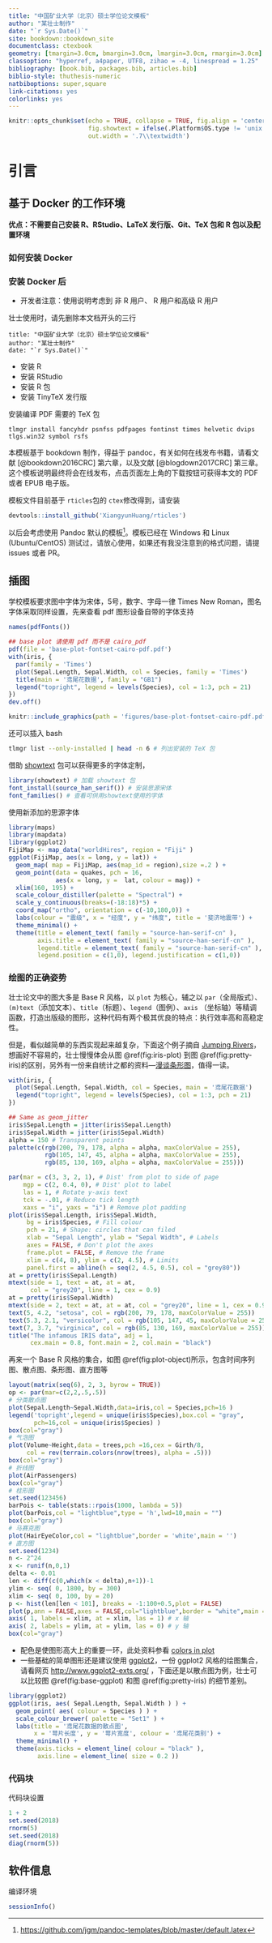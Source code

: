```yaml
--- 
title: "中国矿业大学（北京）硕士学位论文模板"
author: "某壮士制作"
date: "`r Sys.Date()`"
site: bookdown::bookdown_site
documentclass: ctexbook
geometry: [tmargin=3.0cm, bmargin=3.0cm, lmargin=3.0cm, rmargin=3.0cm]
classoption: "hyperref, a4paper, UTF8, zihao = -4, linespread = 1.25"
bibliography: [book.bib, packages.bib, articles.bib]
biblio-style: thuthesis-numeric
natbiboptions: super,square
link-citations: yes
colorlinks: yes
---
```


```r
knitr::opts_chunk$set(echo = TRUE, collapse = TRUE, fig.align = 'center',
                      fig.showtext = ifelse(.Platform$OS.type != 'unix',FALSE,TRUE),
                      out.width = '.7\\textwidth')
```

# 引言

\pagenumbering{arabic}

## 基于 Docker 的工作环境

__优点：不需要自己安装 R、RStudio、LaTeX 发行版、Git、TeX 包和 R 包以及配置环境__

### 如何安装 Docker 

### 安装 Docker 后


- 开发者注意：使用说明考虑到 非 R 用户、 R 用户和高级 R 用户






壮士使用时，请先删除本文档开头的三行

```
title: "中国矿业大学（北京）硕士学位论文模板"
author: "某壮士制作"
date: "`r Sys.Date()`"
```

- 安装 R
- 安装 RStudio
- 安装 R 包
- 安装 TinyTeX 发行版

安装编译 PDF 需要的 TeX 包

```
tlmgr install fancyhdr psnfss pdfpages fontinst times helvetic dvips tlgs.win32 symbol rsfs
```

本模板基于 bookdown 制作，得益于 pandoc，有关如何在线发布书籍，请看文献 [@bookdown2016CRC] 第六章，以及文献 [@blogdown2017CRC] 第三章。这个模板说明最终将会在线发布，点击页面左上角的下载按钮可获得本文的 PDF 或者 EPUB 电子版。

模板文件目前基于 `rticles`包的 `ctex`修改得到，请安装

```r
devtools::install_github('XiangyunHuang/rticles')
```

以后会考虑使用 Pandoc 默认的模板^[<https://github.com/jgm/pandoc-templates/blob/master/default.latex>]。模板已经在 Windows 和 Linux (Ubuntu/CentOS) 测试过，请放心使用，如果还有我没注意到的格式问题，请提 issues 或者 PR。


## 插图

学校模板要求图中字体为宋体，5号，数字、字母一律 Times New Roman，图名字体采取同样设置，先来查看 pdf 图形设备自带的字体支持

```r
names(pdfFonts())
```

```r
## base plot 请使用 pdf 而不是 cairo_pdf
pdf(file = 'base-plot-fontset-cairo-pdf.pdf')
with(iris, {
  par(family = 'Times')
  plot(Sepal.Length, Sepal.Width, col = Species, family = 'Times')
  title(main = '鸢尾花数据', family = "GB1")
  legend("topright", legend = levels(Species), col = 1:3, pch = 21)
})
dev.off()
```

```r
knitr::include_graphics(path = 'figures/base-plot-fontset-cairo-pdf.pdf')
```

还可以插入 bash 

```bash
tlmgr list --only-installed | head -n 6 # 列出安装的 TeX 包 
```

借助 [showtext](https://github.com/yixuan/showtext) 包可以获得更多的字体定制，

```r
library(showtext) # 加载 showtext 包
font_install(source_han_serif()) # 安装思源宋体
font_families() # 查看可供用showtext使用的字体
```

使用新添加的思源字体

```r
library(maps)
library(mapdata)
library(ggplot2)
FijiMap <- map_data("worldHires", region = "Fiji" ) 
ggplot(FijiMap, aes(x = long, y = lat)) + 
  geom_map( map = FijiMap, aes(map_id = region),size =.2 ) +
  geom_point(data = quakes, pch = 16, 
             aes(x = long, y =  lat, colour = mag)) +
  xlim(160, 195) + 	 
  scale_colour_distiller(palette = "Spectral") +
  scale_y_continuous(breaks=(-18:18)*5) +
  coord_map("ortho", orientation = c(-10,180,0)) +
  labs(colour = "震级", x = "经度", y = "纬度", title = '斐济地震带') +
  theme_minimal() +
  theme(title = element_text( family = "source-han-serif-cn" ), 
        axis.title = element_text( family = "source-han-serif-cn" ),
        legend.title = element_text( family = "source-han-serif-cn" ),
        legend.position = c(1,0), legend.justification = c(1,0))
```

### 绘图的正确姿势 

壮士论文中的图大多是 Base R 风格，以 `plot` 为核心，辅之以 `par`（全局版式）、 `(m)text`（添加文本）、`title`（标题）、`legend`（图例）、`axis` （坐标轴）等精调函数，打造出版级的图形，这种代码有两个极其优良的特点：执行效率高和高稳定性。

但是，看似越简单的东西实现起来越复杂，下面这个例子摘自 [Jumping Rivers](http://blog.jumpingrivers.com/posts/2018/2018-01-24-base-r-graphics/)，想画好不容易的，壮士慢慢体会从图 \@ref(fig:iris-plot) 到图 \@ref(fig:pretty-iris)的区别，另外有一份来自统计之都的资料---[漫谈条形图](https://cosx.org/2017/10/discussion-about-bar-graph/)，值得一读。

```r
with(iris, {
  plot(Sepal.Length, Sepal.Width, col = Species, main = '鸢尾花数据')
  legend("topright", legend = levels(Species), col = 1:3, pch = 21)
})
```
```r
## Same as geom_jitter
iris$Sepal.Length = jitter(iris$Sepal.Length)
iris$Sepal.Width = jitter(iris$Sepal.Width)
alpha = 150 # Transparent points
palette(c(rgb(200, 79, 178, alpha = alpha, maxColorValue = 255), 
          rgb(105, 147, 45, alpha = alpha, maxColorValue = 255),
          rgb(85, 130, 169, alpha = alpha, maxColorValue = 255)))

par(mar = c(3, 3, 2, 1), # Dist' from plot to side of page
    mgp = c(2, 0.4, 0), # Dist' plot to label
    las = 1, # Rotate y-axis text
    tck = -.01, # Reduce tick length
    xaxs = "i", yaxs = "i") # Remove plot padding
plot(iris$Sepal.Length, iris$Sepal.Width, 
     bg = iris$Species, # Fill colour
     pch = 21, # Shape: circles that can filed
     xlab = "Sepal Length", ylab = "Sepal Width", # Labels
     axes = FALSE, # Don't plot the axes
     frame.plot = FALSE, # Remove the frame 
     xlim = c(4, 8), ylim = c(2, 4.5), # Limits
     panel.first = abline(h = seq(2, 4.5, 0.5), col = "grey80"))
at = pretty(iris$Sepal.Length)
mtext(side = 1, text = at, at = at, 
      col = "grey20", line = 1, cex = 0.9)
at = pretty(iris$Sepal.Width)
mtext(side = 2, text = at, at = at, col = "grey20", line = 1, cex = 0.9)
text(5, 4.2, "setosa", col = rgb(200, 79, 178, maxColorValue = 255))
text(5.3, 2.1, "versicolor", col = rgb(105, 147, 45, maxColorValue = 255))
text(7, 3.7, "virginica", col = rgb(85, 130, 169, maxColorValue = 255))
title("The infamous IRIS data", adj = 1, 
      cex.main = 0.8, font.main = 2, col.main = "black")
```


再来一个 Base R 风格的集合，如图 \@ref(fig:plot-object)所示，包含时间序列图、散点图、条形图、直方图等

```r
layout(matrix(seq(6), 2, 3, byrow = TRUE))
op <- par(mar=c(2,2,.5,.5))
# 分类散点图
plot(Sepal.Length~Sepal.Width,data=iris,col = Species,pch=16 )
legend('topright',legend = unique(iris$Species),box.col = "gray",
       pch=16,col = unique(iris$Species) )
box(col="gray")
# 气泡图
plot(Volume~Height,data = trees,pch =16,cex = Girth/8,
     col = rev(terrain.colors(nrow(trees), alpha = .5)))
box(col="gray")
# 折线图
plot(AirPassengers)
box(col="gray")
# 柱形图
set.seed(123456)
barPois <- table(stats::rpois(1000, lambda = 5))
plot(barPois,col = "lightblue",type = 'h',lwd=10,main = "")
box(col="gray")
# 马赛克图
plot(HairEyeColor,col = "lightblue",border = 'white',main = '')
# 直方图
set.seed(1234)
n <- 2^24
x <- runif(n,0,1)
delta <- 0.01
len <- diff(c(0,which(x < delta),n+1))-1
ylim <- seq( 0, 1800, by = 300)
xlim <- seq( 0, 100, by = 20)
p <- hist(len[len < 101], breaks = -1:100+0.5,plot = FALSE)
plot(p,ann = FALSE,axes = FALSE,col="lightblue",border = "white",main = "")	 
axis( 1, labels = xlim, at = xlim, las = 1) # x 轴
axis( 2, labels = ylim, at = ylim, las = 0) # y 轴
box(col="gray")
```

- 配色是使图形高大上的重要一环，此处资料参看 [colors in plot](https://github.com/XiangyunHuang/colors-in-plots)
- 一些基础的简单图形还是建议使用 [ggplot2](https://github.com/tidyverse/ggplot2)，一份 ggplot2 风格的绘图集合，请看网页 <http://www.ggplot2-exts.org/> ，下面还是以散点图为例，壮士可以比较图 \@ref(fig:base-ggplot) 和图 \@ref(fig:pretty-iris) 的细节差别。

```r
library(ggplot2)
ggplot(iris, aes( Sepal.Length, Sepal.Width ) ) + 
  geom_point( aes( colour = Species ) ) +
  scale_colour_brewer( palette = "Set1" ) +
  labs(title = '鸢尾花数据的散点图', 
       x = '萼片长度', y = '萼片宽度', colour = '鸢尾花类别') +
  theme_minimal() +
  theme(axis.ticks = element_line( colour = "black" ),
        axis.line = element_line( size = 0.2 ))
```


### 代码块

代码块设置

```r
1 + 2
set.seed(2018)
rnorm(5)
set.seed(2018)
diag(rnorm(5))
```

## 软件信息

编译环境

```r
sessionInfo()
```


